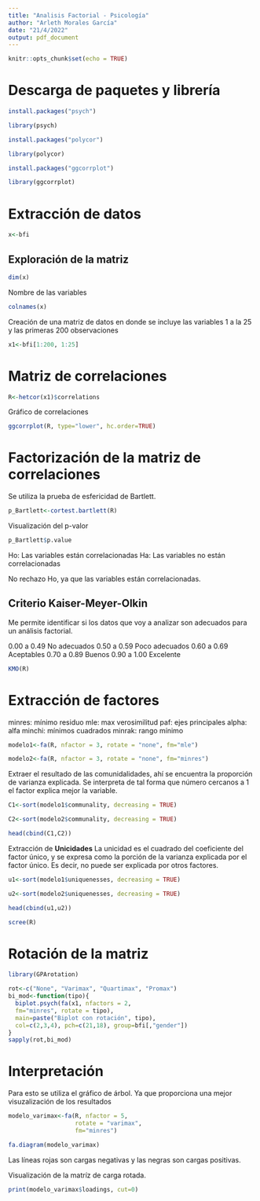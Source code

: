 ---
title: "Analisis Factorial - Psicología"
author: "Arleth Morales García"
date: "21/4/2022"
output: pdf_document
---

```{r setup, include=FALSE}
knitr::opts_chunk$set(echo = TRUE)
```

# Descarga de paquetes y librería
```{r, warning=FALSE, message=FALSE}
install.packages("psych")
```
```{r, warning=FALSE, message=FALSE}
library(psych)
```

```{r, warning=FALSE, message=FALSE}
install.packages("polycor")
```
```{r, warning=FALSE, message=FALSE}
library(polycor)
```

```{r, warning=FALSE, message=FALSE}
install.packages("ggcorrplot")
```
```{r, warning=FALSE, message=FALSE}
library(ggcorrplot)
```

# Extracción de datos
```{r}
x<-bfi
```

## Exploración de la matriz
```{r}
dim(x)
```

Nombre de las variables
```{r}
colnames(x)
```

Creación de una matriz de datos en donde se incluye las variables 1 a la 25 y las primeras 200 observaciones
```{r}
x1<-bfi[1:200, 1:25]
```

# Matriz de correlaciones
```{r}
R<-hetcor(x1)$correlations
```

Gráfico de correlaciones
```{r}
ggcorrplot(R, type="lower", hc.order=TRUE)
```

# Factorización de la matriz de correlaciones

Se utiliza la prueba de esfericidad de Bartlett.

```{r, warning=FALSE, message=FALSE}
p_Bartlett<-cortest.bartlett(R)
```

Visualización del p-valor
```{r}
p_Bartlett$p.value
```

Ho: Las variables están correlacionadas
Ha: Las variables no están correlacionadas

No rechazo Ho, ya que las variables están correlacionadas.

## Criterio Kaiser-Meyer-Olkin
Me permite identificar si los datos que voy a analizar son adecuados para un análisis factorial.

0.00 a 0.49 No adecuados
0.50 a 0.59 Poco adecuados
0.60 a 0.69 Aceptables
0.70 a 0.89 Buenos
0.90 a 1.00 Excelente 

```{r}
KMO(R)
```
# Extracción de factores

minres: mínimo residuo
mle: max verosimilitud
paf: ejes principales
alpha: alfa
minchi: mínimos cuadrados
minrak: rango mínimo

```{r}
modelo1<-fa(R, nfactor = 3, rotate = "none", fm="mle")
```
```{r}
modelo2<-fa(R, nfactor = 3, rotate = "none", fm="minres")
```

Extraer el resultado de las comunidalidades, ahí se encuentra la proporción de  varianza explicada. Se interpreta de tal forma que número cercanos a 1 el factor explica mejor la variable.

```{r}
C1<-sort(modelo1$communality, decreasing = TRUE)
```
```{r}
C2<-sort(modelo2$communality, decreasing = TRUE)
```
```{r}
head(cbind(C1,C2))
```
Extracción de **Unicidades** 
La unicidad es el cuadrado del coeficiente del factor único, y se expresa como la porción de la varianza explicada por el factor único. Es decir, no puede ser explicada por otros factores.

```{r}
u1<-sort(modelo1$uniquenesses, decreasing = TRUE)
```
```{r}
u2<-sort(modelo2$uniquenesses, decreasing = TRUE)
```
```{r}
head(cbind(u1,u2))
```
```{r}
scree(R)
```
# Rotación de la matriz

```{r, warning=FALSE, message=FALSE}
library(GPArotation)
```

```{r, message=FALSE}
rot<-c("None", "Varimax", "Quartimax", "Promax")
bi_mod<-function(tipo){
  biplot.psych(fa(x1, nfactors = 2, 
  fm="minres", rotate = tipo), 
  main=paste("Biplot con rotación", tipo), 
  col=c(2,3,4), pch=c(21,18), group=bfi[,"gender"])
}
sapply(rot,bi_mod)
```

# Interpretación
Para esto se utiliza el gráfico de árbol. Ya que proporciona una mejor visuzalización de los resultados

```{r}
modelo_varimax<-fa(R, nfactor = 5,
                   rotate = "varimax", 
                   fm="minres")
```
```{r}
fa.diagram(modelo_varimax)
```
Las líneas rojas son cargas negativas y las negras son cargas positivas.

Visualización de la matríz de carga rotada.
```{r}
print(modelo_varimax$loadings, cut=0)
```


